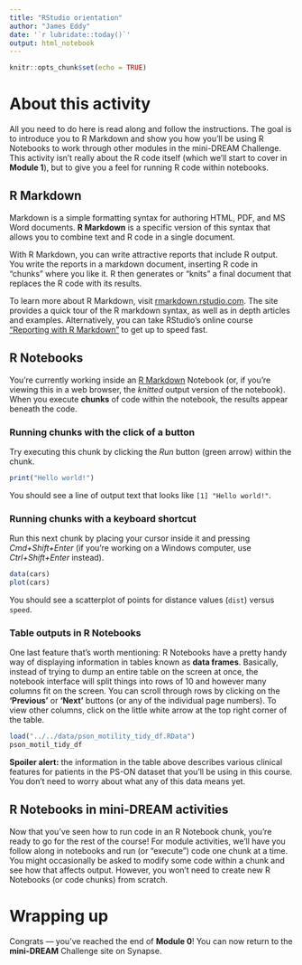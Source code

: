 ```yaml
---
title: "RStudio orientation"
author: "James Eddy"
date: '`r lubridate::today()`'
output: html_notebook
---
```


```r
knitr::opts_chunk$set(echo = TRUE)
```

# About this activity

All you need to do here is read along and follow the instructions. The goal is to introduce you to R Markdown and show you how you'll be using R Notebooks to work through other modules in the mini-DREAM Challenge. This activity isn't really about the R code itself (which we'll start to cover in **Module 1**), but to give you a feel for running R code within notebooks.

## R Markdown

Markdown is a simple formatting syntax for authoring HTML, PDF, and MS Word documents. **R Markdown** is a specific version of this syntax that allows you to combine text and R code in a single document.

With R Markdown, you can write attractive reports that include R output. You write the reports in a markdown document, inserting R code in "chunks" where you like it. R then generates or "knits" a final document that replaces the R code with its results.

To learn more about R Markdown, visit [rmarkdown.rstudio.com](http://rmarkdown.rstudio.com/). The site provides a quick tour of the R markdown syntax, as well as in depth articles and examples. Alternatively, you can take RStudio’s online course [“Reporting with R Markdown”](https://www.datacamp.com/courses/reporting-with-r-markdown) to get up to speed fast.

## R Notebooks

You're currently working inside an [R Markdown](http://rmarkdown.rstudio.com) Notebook (or, if you're viewing this in a web browser, the *knitted* output version of the notebook). When you execute **chunks** of code within the notebook, the results appear beneath the code. 

### Running chunks with the click of a button

Try executing this chunk by clicking the *Run* button (green arrow) within the chunk. 

```r
print("Hello world!")
```

You should see a line of output text that looks like `[1] "Hello world!"`.

### Running chunks with a keyboard shortcut

Run this next chunk by placing your cursor inside it and pressing *Cmd+Shift+Enter* (if you're working on a Windows computer, use *Ctrl+Shift+Enter* instead).

```r
data(cars)
plot(cars)
```

You should see a scatterplot of points for distance values (`dist`) versus `speed`.

### Table outputs in R Notebooks

One last feature that's worth mentioning: R Notebooks have a pretty handy way of displaying information in tables known as **data frames**. Basically, instead of trying to dump an entire table on the screen at once, the notebook interface will split things into rows of 10 and however many columns fit on the screen. You can scroll through rows by clicking on the **'Previous'** or **'Next'** buttons (or any of the individual page numbers). To view other columns, click on the little white arrow at the top right corner of the table.

```r
load("../../data/pson_motility_tidy_df.RData")
pson_motil_tidy_df
```

**Spoiler alert:** the information in the table above describes various clinical features for patients in the PS-ON dataset that you'll be using in this course. You don't need to worry about what any of this data means yet.

## R Notebooks in mini-DREAM activities

Now that you've seen how to run code in an R Notebook chunk, you're ready to go for the rest of the course! For module activities, we'll have you follow along in notebooks and run (or "execute") code one chunk at a time. You might occasionally be asked to modify some code within a chunk and see how that affects output. However, you won't need to create new R Notebooks (or code chunks) from scratch.

# Wrapping up

Congrats — you've reached the end of **Module 0**! You can now return to the **mini-DREAM** Challenge site on Synapse.


